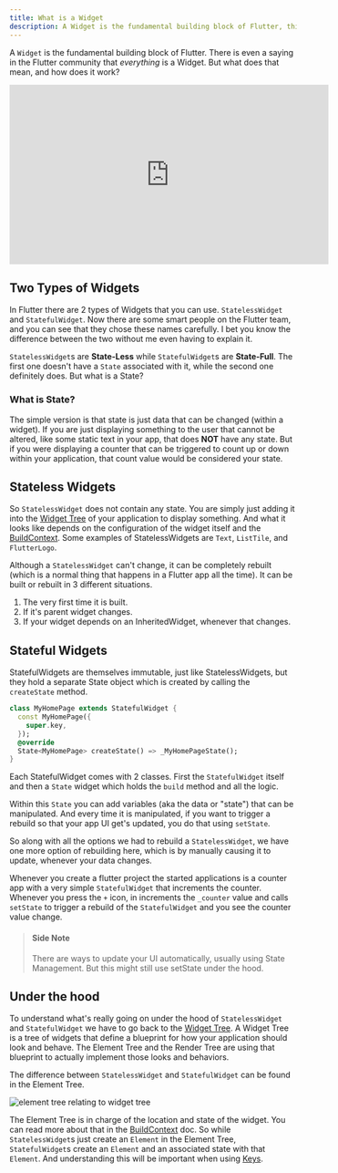 ```yaml
---
title: What is a Widget
description: A Widget is the fundamental building block of Flutter, this article breaks it down.
---
```


A `Widget` is the fundamental building block of Flutter. There is even a saying in the Flutter community that _everything_ is a Widget. But what does that mean, and how does it work?

<iframe width="560" height="315" src="https://www.youtube.com/embed/vlMNGEuN8js" title="YouTube video player" frameborder="0" allow="accelerometer; autoplay; clipboard-write; encrypted-media; gyroscope; picture-in-picture; web-share" allowfullscreen></iframe>

## Two Types of Widgets
In Flutter there are 2 types of Widgets that you can use. `StatelessWidget` and `StatefulWidget`. Now there are some smart people on the Flutter team, and you can see that they chose these names carefully. I bet you know the difference between the two without me even having to explain it. 

`StatelessWidget`s are **State-Less** while `StatefulWidget`s are **State-Full**. The first one doesn't have a `State` associated with it, while the second one definitely does. But what is a State?

### What is State?
The simple version is that state is just data that can be changed (within a widget). If you are just displaying something to the user that cannot be altered, like some static text in your app, that does **NOT** have any state. But if you were displaying a counter that can be triggered to count up or down within your application, that count value would be considered your state.

## Stateless Widgets
So `StatelessWidget` does not contain any state. You are simply just adding it into the <a href="/flutter/widget_tree">Widget Tree</a> of your application to display something. And what it looks like depends on the configuration of the widget itself and the <a href="/flutter/buildcontext">BuildContext</a>. Some examples of StatelessWidgets are `Text`, `ListTile`, and `FlutterLogo`.
 
Although a `StatelessWidget` can't change, it can be completely rebuilt (which is a normal thing that happens in a Flutter app all the time). It can be built or rebuilt in 3 different situations. 
1. The very first time it is built.
2. If it's parent widget changes.
3. If your widget depends on an InheritedWidget, whenever that changes.

## Stateful Widgets
StatefulWidgets are themselves immutable, just like StatelessWidgets, but they hold a separate State object which is created by calling the `createState` method. 

```dart
class MyHomePage extends StatefulWidget {
  const MyHomePage({
    super.key,
  });
  @override
  State<MyHomePage> createState() => _MyHomePageState();
}
```

Each StatefulWidget comes with 2 classes. First the `StatefulWidget` itself and then a `State` widget which holds the `build` method and all the logic. 

Within this `State` you can add variables (aka the data or "state") that can be manipulated. And every time it is manipulated, if you want to trigger a rebuild so that your app UI get's updated, you do that using `setState`. 

So along with all the options we had to rebuild a `StatelessWidget`, we have one more option of rebuilding here, which is by manually causing it to update, whenever your data changes.

Whenever you create a flutter project the started applications is a counter app with a very simple `StatefulWidget` that increments the counter. Whenever you press the `+` icon, in increments the `_counter` value and calls `setState` to trigger a rebuild of the `StatefulWidget` and you see the counter value change.

> #### Side Note
> There are ways to update your UI automatically, usually using State Management. But this might still use setState under the hood.


## Under the hood
To understand what's really going on under the hood of `StatelessWidget` and `StatefulWidget` we have to go back to the <a href="/flutter/widget_tree">Widget Tree</a>. A Widget Tree is a tree of widgets that define a blueprint for how your application should look and behave. The Element Tree and the Render Tree are using that blueprint to actually implement those looks and behaviors.

The difference between `StatelessWidget` and `StatefulWidget` can be found in the Element Tree. 

<img src="/flutter/buildcontext/element_tree.png" alt="element tree relating to widget tree"/>

The Element Tree is in charge of the location and state of the widget. You can read more about that in the <a href="/flutter/buildcontext#deep-dive">BuildContext</a> doc. So while `StatelessWidget`s just create an `Element` in the Element Tree, `StatefulWidget`s create an `Element` and an associated state with that `Element`. And understanding this will be important when using <a href="/flutter/keys">Keys</a>.
